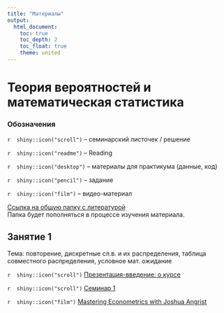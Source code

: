 ```yaml
---
title: "Материалы"
output:
  html_document:
    toc: true
    toc_depth: 2
    toc_float: true
    theme: united
---
```

# Теория вероятностей и математическая статистика

### Обозначения

`r  shiny::icon("scroll")` -- семинарский листочек / решение 

`r  shiny::icon("readme")` -- Reading

`r  shiny::icon("desktop")` -- материалы для практикума (данные, код)

`r  shiny::icon("pencil")` -- задание

`r  shiny::icon("film")` -- видео-материал


<a href="https://drive.google.com/drive/folders/14o2pmWw_KsUzGaYspwqJB20ck_Ag_yfW?usp=sharing" title=>Ссылка на общую папку с литературой</a>  
Папка будет пополняться в процессе изучения материала.
 
## Занятие 1
 
Тема: повторение, дискретные сл.в. и их распределения, таблица совместного распределения, условное мат. ожидание

`r  shiny::icon("scroll")` <a href="ps23_tvims2_intro.pdf" title=>Презентация-введение: о курсе</a>

`r  shiny::icon("scroll")` <a href="tvims2_seminar1_2024.pdf" title=>Семинар 1</a>

`r  shiny::icon("film")` <a href="https://www.youtube.com/watch?v=WwW8y5dZs80&list=PL-uRhZ_p-BM5ovNRg-G6hDib27OCvcyW8" title=>Mastering Econometrics with Joshua Angrist</a>





